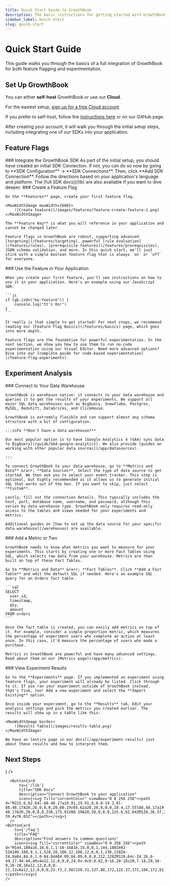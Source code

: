 ```yaml
---
title: Quick Start Guide to GrowthBook
description: The basic instructions for getting started with GrowthBook
sidebar_label: Quick Start
slug: quick-start
---
```



# Quick Start Guide

This guide walks you through the basics of a full integration of GrowthBook for both feature flagging and experimentation.

## Set Up GrowthBook

You can either **self-host** GrowthBook or use our **Cloud**.

For the easiest setup, [sign up for a free Cloud account](https://app.growthbook.io).

If you prefer to self-host, follow the [instructions here](/self-host) or on our GitHub page.

After creating your account, it will walk you through the initial setup steps, including integrating one of our SDKs into your application.

## Feature Flags

<Stepper>
  <StepperStep>
    ### Integrate the GrowthBook SDK
    As part of the initial setup, you should have created an initial SDK Connection. If not, you can do so now by going to **SDK Configuration** &rarr; **SDK Connections**. Then, click **Add SDK Connection**.  Follow the directions based on your application's language and platform.
    The [full SDK docs](/lib) are also available if you want to dive deeper.
  </StepperStep>

  <StepperStep>
    ### Create a Feature Flag
    
    On the **Features** page, create your first feature flag.

    <MaxWidthImage maxWidth={600}>
        ![Create Feature](/images/features/feature-create-feature-1.png)
    </MaxWidthImage>

    The **Feature Key** is what you will reference in your application and cannot be changed later.

    Feature flags in GrowthBook are robust, supporting advanced [targeting](/features/targeting), powerful [rule evaluation](/features/rules), [prerequisite features](/features/prerequisites), JSON schema validation, and more. In this quick start, we'll just stick with a simple boolean feature flag that is always `on` or `off` for everyone.

  </StepperStep>
  <StepperStep>
    ### Use the Feature in Your Application

    When you create your first feature, you'll see instructions on how to use it in your application. Here's an example using our JavaScript SDK:

    ```js
    if (gb.isOn("my-feature")) {
        console.log("It's On!")
    }
    ```

    It really is that simple to get started! For next steps, we recommend reading our [Feature Flag Basics](/features/basics) page, which goes into more depth.

    Feature flags are the foundation for powerful experimentation. In the next section, we show you how to use them to run no-code experimentation using our Visual Editor. Need more advanced options? Dive into our [complete guide for code-based experimentation](/feature-flag-experiments).

  </StepperStep>
</Stepper>
    
## Experiment Analysis

<Stepper>
  <StepperStep>
    ### Connect to Your Data Warehouse

    GrowthBook is warehouse native: it connects to your data warehouse and queries it to get the results of your experiments. We support all major SQL data warehouses such as BigQuery, Snowflake, Postgres, MySQL, Redshift, Databricks, and ClickHouse.

    GrowthBook is extremely flexible and can support almost any schema structure with a bit of configuration.

    :::info **Don't have a data warehouse?**

    Our most popular option is to have [Google Analytics 4 (GA4) sync data to BigQuery](/guide/GA4-google-analytics). We also provide [guides on working with other popular data sources](/app/datasources).

    :::

    To connect GrowthBook to your data warehouse, go to **Metrics and Data** &rarr; **Data Sources**. Select the type of data source to get started. We then ask you to select your event tracker. This step is optional, but highly recommended as it allows us to generate initial SQL that works out of the box. If you want to skip, just select **Custom**.

    Lastly, fill out the connection details. This typically includes the host, port, database name, username, and password, although this varies by data warehouse type. GrowthBook only requires read-only access to the tables and views needed for your experiments and metrics.

    Additional guides on [how to set up the data source for your specific data warehouse](/warehouses) are available.

  </StepperStep>

  <StepperStep>
    ### Add a Metric or Two

    GrowthBook needs to know what metrics you want to measure for your experiments. This starts by creating one or more Fact Tables using SQL, which selects raw data from your warehouse. Metrics are then built on top of these Fact Tables.

    Go to **Metrics and Data** &rarr; **Fact Tables**. Click **Add a Fact Table** and edit the default SQL if needed. Here's an example SQL query for an Orders fact table.

    ```sql
    SELECT
      user_id,
      timestamp,
      qty,
      amount
    FROM orders
    ```

    Once the fact table is created, you can easily add metrics on top of it. For example, consider a simple proportion metric, which measures the percentage of experiment users who complete an action at least once. In this case, it'd measure the percentage of users who made a purchase.

    Metrics in GrowthBook are powerful and have many advanced settings. Read about them on our [Metrics page](/app/metrics).

  </StepperStep>

  <StepperStep>
    ### View Experiment Results

    Go to the **Experiments** page. If you implemented an experiment using feature flags, your experiment will already be listed. Click through to it. If you ran your experiment outside of GrowthBook instead, that's fine, too! Add a new experiment and select the **Import Existing** option.

    Once inside your experiment, go to the **Results** tab. Edit your analysis settings and pick the metrics you created earlier. The results will show up in a table like this:

    <MaxWidthImage border>
        ![Results Table](/images/results-table.png)
    </MaxWidthImage>

    We have an [entire page in our docs](/app/experiment-results) just about these results and how to interpret them.

  </StepperStep>
</Stepper>

## Next Steps

<div className="button-card-grid">
    <ButtonCard
          to={'/self-host'}
          title="Self-Host"
          description="Run GrowthBook on your own infrastructure"
          icon={<svg fill="currentColor" viewBox="0 0 256 256"><path d="M208,36H48A20,20,0,0,0,28,56V200a20,20,0,0,0,20,20H208a20,20,0,0,0,20-20V56A20,20,0,0,0,208,36Zm-4,24v56H52V60ZM52,196V140H204v56ZM160,88a16,16,0,1,1,16,16A16,16,0,0,1,160,88Zm32,80a16,16,0,1,1-16-16A16,16,0,0,1,192,168Z"></path></svg>}
      />
   
      <ButtonCard
          to={'/lib'}
          title="SDK Docs"
          description="Connect GrowthBook to your application"
          icon={<svg fill="currentColor" viewBox="0 0 256 256"><path d="M225.6,62.64l-88-48.17a19.91,19.91,0,0,0-19.2,0l-88,48.17A20,20,0,0,0,20,80.19v95.62a20,20,0,0,0,10.4,17.55l88,48.17a19.89,19.89,0,0,0,19.2,0l88-48.17A20,20,0,0,0,236,175.81V80.19A20,20,0,0,0,225.6,62.64ZM128,36.57,200,76,128,115.4,56,76ZM44,96.79l72,39.4v76.67L44,173.44Zm96,116.07V136.19l72-39.4v76.65Z"></path></svg>}
      />
    <ButtonCard
        to={'/faq'}
        title="FAQ"
        description="Find answers to common questions"
        icon={<svg fill="currentColor" viewBox="0 0 256 256"><path d="M144,180a16,16,0,1,1-16-16A16,16,0,0,1,144,180Zm92-52A108,108,0,1,1,128,20,108.12,108.12,0,0,1,236,128Zm-24,0a84,84,0,1,0-84,84A84.09,84.09,0,0,0,212,128ZM128,64c-24.26,0-44,17.94-44,40v4a12,12,0,0,0,24,0v-4c0-8.82,9-16,20-16s20,7.18,20,16-9,16-20,16a12,12,0,0,0-12,12v8a12,12,0,0,0,23.73,2.56C158.31,137.88,172,122.37,172,104,172,81.94,152.26,64,128,64Z"></path></svg>}
    />
</div>

